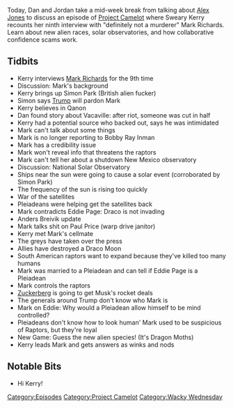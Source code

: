 {{DEFAULTSORT:
    #_EPISODE_0217:Space Liars and Dragon Moths
}}{{Episode
    | title           = Space Liars and Dragon Moths
    | caption         = Listen to this episode on [https://knowledgefight.libsyn.com/knowledge-fight-space-liars-and-dragon-moths Libsyn] [https://open.spotify.com/episode/3nIpqOifWxsuvQ1tWwrv3s Spotify], Read the [[Transcript/217: Space Liars and Dragon Moths|Unofficial Transcript]]
    | episodeNumber   = 217
    | length          = 02:36:40
    | airDate         = October 17, 2018
    | episodeType     = [[:Category:Project Camelot|Project Camelot]], [[:Category:Wacky Wednesday|Wacky Wednesday]]
    | appearance      = [[Kerry Cassidy]], [[Mark Richards]], [[Simon Park]], [[Eddie Page]], [[Jo Ann Richards]], [[Bobby Ray Inman]], [[Anders Breivik]], [[Paul Price]]
    | previousEpisode = [[216: November 11, 2010]]
    | nextEpisode     = [[218: October 17, 2018]]
}}

{{Stub}}

Today, Dan and Jordan take a mid-week break from talking about [[Alex Jones]] to discuss an episode of [[Project Camelot]] where Sweary Kerry recounts her ninth interview with "definitely not a murderer" Mark Richards. Learn about new alien races, solar observatories, and how collaborative confidence scams work.

==Tidbits==

*Kerry interviews [[Mark Richards]] for the 9th time
*Discussion: Mark's background
*Kerry brings up Simon Park (British alien fucker)
*Simon says [[Donald Trump|Trump]] will pardon Mark
*Kerry believes in Qanon
*Dan found story about Vacaville: after riot, someone was cut in half
*Kerry had a potential source who backed out, says he was intimidated
*Mark can't talk about some things
*Mark is no longer reporting to Bobby Ray Inman
*Mark has a credibility issue
*Mark won't reveal info that threatens the raptors
*Mark can't tell her about a shutdown New Mexico observatory
*Discussion: National Solar Observatory
*Ships near the sun were going to cause a solar event (corroborated by Simon Park)
*The frequency of the sun is rising too quickly
*War of the satellites
*Pleiadeans were helping get the satellites back
*Mark contradicts Eddie Page: Draco is not invading
*Anders Breivik update
*Mark talks shit on Paul Price (warp drive janitor)
*Kerry met Mark's cellmate
*The greys have taken over the press
*Allies have destroyed a Draco Moon
*South American raptors want to expand because they've killed too many humans
*Mark was married to a Pleiadean and can tell if Eddie Page is a Pleiadean
*Mark controls the raptors
*[[Mark Zuckerberg|Zuckerberg]] is going to get Musk's rocket deals
*The generals around Trump don't know who Mark is
*Mark on Eddie: Why would a Pleiadean allow himself to be mind controlled?
*Pleiadeans don't know how to look human' Mark used to be suspicious of Raptors, but they're loyal
*New Game: Guess the new alien species! (It's Dragon Moths)
*Kerry leads Mark and gets answers as winks and nods

==Notable Bits==

*Hi Kerry!

[[Category:Episodes]]
[[Category:Project Camelot]]
[[Category:Wacky Wednesday]]
